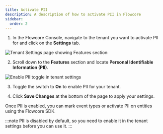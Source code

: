 ```yaml
---
title: Activate PII
description: A description of how to activate PII in Flowcore
sidebar:
  order: 2
---
```



1. In the Flowcore Console, navigate to the tenant you want to activate PII for and click on the **Settings** tab.
<Image src={TenantSettingsImage} alt="Tenant Settings page showing Features section" />

2. Scroll down to the **Features** section and locate **Personal Identifiable Information (PII)**.
<Image src={TenantEnablePIIImage} alt="Enable PII toggle in tenant settings" />

3. Toggle the switch to **On** to enable PII for your tenant.

4. Click **Save Changes** at the bottom of the page to apply your settings.

Once PII is enabled, you can mark event types or activate PII on entities using the Flowcore SDK.

:::note
  PII is disabled by default, so you need to enable it in the tenant settings before you can use it.
:::
